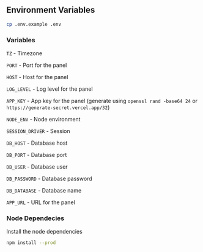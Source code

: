 ## Environment Variables

```bash
cp .env.example .env
```

### Variables

`TZ` - Timezone

`PORT` - Port for the panel

`HOST` - Host for the panel

`LOG_LEVEL` - Log level for the panel

`APP_KEY` - App key for the panel (generate using `openssl rand -base64 24` or `https://generate-secret.vercel.app/32`)

`NODE_ENV` - Node environment

`SESSION_DRIVER` - Session

`DB_HOST` - Database host

`DB_PORT` - Database port

`DB_USER` - Database user

`DB_PASSWORD` - Database password

`DB_DATABASE` - Database name

`APP_URL` - URL for the panel

### Node Dependecies

Install the node dependencies

```bash
npm install --prod
```